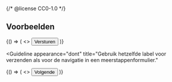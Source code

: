 {/* @license CC0-1.0 */}


## Voorbeelden

<Guideline appearance="do" title="Geef duidelijk aan dat een formulier verzonden gaat worden.">
  <Canvas language="html">
    {() => (
      <>
        <button>Versturen</button>
      </>
    )}
  </Canvas>
</Guideline>

<Guideline
  appearance="dont"
  title="Gebruik hetzelfde label voor verzenden als voor de navigatie in een meerstappenformulier."
>
  <Canvas language="html">
    {() => (
      <>
        <button type="submit">Volgende</button>
      </>
    )}
  </Canvas>
</Guideline>
